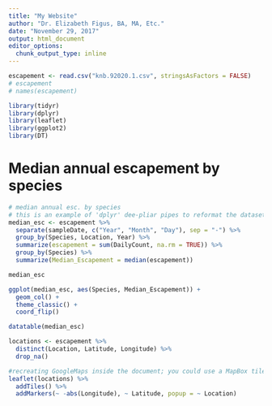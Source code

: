```yaml
---
title: "My Website"
author: "Dr. Elizabeth Figus, BA, MA, Etc."
date: "November 29, 2017"
output: html_document
editor_options: 
  chunk_output_type: inline
---
```

```r
escapement <- read.csv("knb.92020.1.csv", stringsAsFactors = FALSE)
# escapement
# names(escapement)
```

```r
library(tidyr)
library(dplyr)
library(leaflet)
library(ggplot2)
library(DT)
```

# Median annual escapement by species

```r
# median annual esc. by species
# this is an example of 'dplyr' dee-pliar pipes to reformat the dataset
median_esc <- escapement %>%
  separate(sampleDate, c("Year", "Month", "Day"), sep = "-") %>%
  group_by(Species, Location, Year) %>%
  summarize(escapement = sum(DailyCount, na.rm = TRUE)) %>%
  group_by(Species) %>%
  summarize(Median_Escapement = median(escapement))

median_esc
```

```r
ggplot(median_esc, aes(Species, Median_Escapement)) +
  geom_col() +
  theme_classic() +
  coord_flip()
```

```r
datatable(median_esc)
```

```r
locations <- escapement %>%
  distinct(Location, Latitude, Longitude) %>%
  drop_na()

#recreating GoogleMaps inside the document; you could use a MapBox tile layer, or make your own to use
leaflet(locations) %>%
  addTiles() %>%
  addMarkers(~ -abs(Longitude), ~ Latitude, popup = ~ Location)
```





